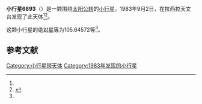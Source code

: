 {{Infobox planet
| bgcolour = #FFFFC0
| name = 6893
| symbol = 
| image = 
| caption = 
| discovery = yes
| discovery_ref = 
| discoverer = {{link-en|亨利·德波鸿诺|Henri Debehogne}}
| discovery_site = [[拉西拉天文台|拉西拉天文台]] 
| discovered = 1983年9月2日
| designations = yes
| mp_name = 
| named_after = 
| alt_names = 1983 RS3/ 1987 UD6 / 1994 PT38
| mp_category = [[主带小行星|主带小行星]]
| orbit_ref = <ref name="a">[http://ssd.jpl.nasa.gov/sbdb.cgi?sstr=6893 6893] {{Wayback|url=http://ssd.jpl.nasa.gov/sbdb.cgi?sstr=6893 |date=20200820193512 }}，小行星數據庫瀏覽器（JPL Small-Body Database Browser）－[[美国国家航空航天局|美国国家航空航天局]]喷气推进实验室</ref>
| epoch = 2456400.5 (2013年4月18日更新)
| aphelion = {{convert|2.6006085|AU|km|3|abbr=on|lk=out}}
| perihelion = {{convert|2.1706167|AU|km|3|abbr=on}}
| semimajor = {{convert|2.3856126|AU|km|3|abbr=on}}
| eccentricity = 0.0901219
| period = 1345.85512 [[日|日]]<br />3.68[[儒略年|儒略年]]
| avg_speed = 
| inclination = 5.78521
| asc_node = 314.57547
| mean_anomaly = 
| arg_peri = 105.64572
| satellites = 
| physical_characteristics = yes
| dimensions = 
| mass = 
| density = 
| surface_grav = 
| escape_velocity = 
| sidereal_day = 
| axial_tilt = 
| pole_ecliptic_lat = 
| pole_ecliptic_lon = 
| albedo = 
| temperatures= 
| temp_name1 = 
| mean_temp_1 = 
| max_temp_1 = 
| temp_name2 = 
| max_temp_2 = 
| spectral_type = 
| abs_magnitude = 105.64572
}}

'''小行星6893'''（{{lang-en|6893}}）是一颗围绕[[太阳|太阳]][[公转|公转]]的[[小行星|小行星]]。1983年9月2日，{{link-en|亨利·德波鸿诺|Henri Debehogne}}在拉西拉天文台发现了此天体<ref name="a" /><ref>{{cite news|title=小行星列表|url=http://cfa-www.harvard.edu/iau/lists/NumberedMPs.txt|accessdate=2013-07-08|newspaper=哈佛大学|archive-date=2008-05-17|archive-url=https://web.archive.org/web/20080517010638/http://cfa-www.harvard.edu/iau/lists/NumberedMPs.txt|dead-url=no}}</ref>。

这颗小行星的[[绝对星等|绝对星等]]为105.64572等<ref name="a" />。

==参考文献==
{{reflist}}
{{Minor Planet Number|[[小行星6892|小行星6892]]|[[小行星6894|小行星6894]]}}

{{小天体}}

[[Category:小行星带天体|Category:小行星带天体]]
[[Category:1983年发现的小行星|Category:1983年发现的小行星]]

{{asteroid-stub}}